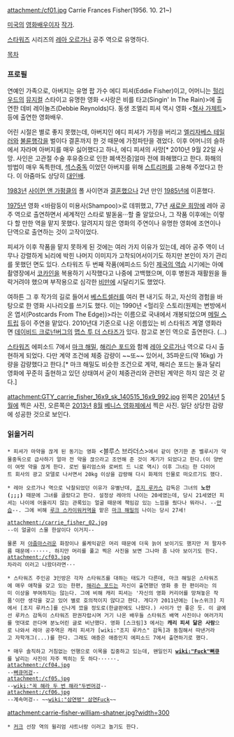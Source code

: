 attachment:/cf01.jpg
Carrie Frances Fisher(1956. 10. 21~)

[[미국]]의 [[영화배우]]이자 [[작가]].

[[스타워즈]] 시리즈의 [[레아 오르가나]] 공주 역으로 유명하다. 

[[목차]]

=== 프로필 ===
연예인 가족으로, 아버지는 유명 팝 가수 에디 피셔(Eddie Fisher)이고, 어머니는 [[헐리우드]]의 [[뮤지컬]] 스타이고 유명한 영화 <사랑은 비를 타고(Singin' In The Rain)>에 출연한 데비 레이놀즈(Debbie Reynolds)다. 동생 조엘리 피셔 역시 영화 <[[형사 가제트]]> 등에 출연한 영화배우.

어린 시절은 별로 좋지 못했는데, 아버지인 에디 피셔가 가정을 버리고 [[엘리자베스 테일러]]와 [[불륜]]행각을 벌이다 결혼까지 한 것 때문에 가정파탄을 겪었다. 이후 어머니의 슬하에서 자라며 아버지를 매우 싫어했다고 하나, 에디 피셔의 사망[* 2010년 9월 22일 사망. 사인은 고관절 수술 후유증으로 인한 폐색전증]얼마 전에 화해했다고 한다. 화해의 방법이 매우 독특한데, [[섹스]][[중독]] 이었던 아버지를 위해 [[스트리퍼]]를 고용해 주었다고 한다. 이 아줌마도 상당히 [[대인배]].

[[1983년]] [[사이먼 앤 가펑클]]의 폴 사이먼과 [[결혼]]했으나 2년 만인 [[1985년]]에 이혼했다.

[[1975년]] 영화 <바람둥이 미용사(Shampoo)>로 데뷔했고, 77년 [[새로운 희망]]에 레아 공주 역으로 출연하면서 세계적인 스타로 발돋움···할 줄 알았으나, 그 작품 이후에는 이렇다 할 만한 역을 맡지 못했다. 알려지지 않은 영화의 주연이나 유명한 영화에 조연이나 단역으로 출연하는 것이 고작이었다. 

피셔가 이후 작품을 맡지 못하게 된 것에는 여러 가지 이유가 있는데, 레아 공주 역이 너무나 강렬하게 뇌리에 박힌 나머지 이미지가 고착되어서이기도 하지만 본인이 자기 관리를 못했던 면도 있다. 스타워즈 두 번째 작품(에피소드 5)인 [[제국의 역습]] 시기에는 아예 촬영장에서 [[코카인]]을 복용하기 시작했다고 나중에 고백했으며, 이후 병원과 재활원을 들락거려야 했으며 부작용으로 심각한 [[비만]]에 시달리기도 했었다. 

여하튼 그 후 작가의 길로 들어서 [[베스트셀러]]를 여러 편 내기도 하고, 자신의 경험을 바탕으로 한 영화 시나리오를 쓰기도 했다. 이는 1990년 <헐리웃 스토리(원제는 변방에서 온 엽서(Postcards From The Edge))>라는 이름으로 국내에서 개봉되었으며 [[메릴 스트립]] 등이 주연을 맡았다. 2010년대 기준으로 나온 이름있는 비 스타워즈 계열 영화라면 [[데이비드 크로넌버그]]의 [[맵스 투 더 스타즈]]가 있다. 참고로 본인 역으로 출연한다. (...)

[[스타워즈]] 에피소드 7에서 [[마크 해밀]], [[해리슨 포드]]와 함께 [[레아 오르가나]] 역으로 다시 출현하게 되었다. 다만 계약 조건에 체중 감량이 ~~또~~ 있어서, 35파운드(약 16kg) 가량을 감량했다고 한다.[* 마크 해밀도 비슷한 조건으로 계약, 해리슨 포드는 둘과 달리 영화에 꾸준히 출현하고 있던 상태여서 굳이 체중관리와 관련된 계약은 하지 않은 것 같다.]

attachment:GTY_carrie_fisher_16x9_sk_140515_16x9_992.jpg
왼쪽은 [[2014년]] [[5월]]에 찍은 사진, 오른쪽은 [[2013년]] [[8월]] [[베니스 영화제]]에서 찍은 사진. 일단 상당한 감량에 성공한 것으로 보인다.

=== 읽을거리 ===
 * 피셔가 마약을 끊게 된 동기는 영화 <블루스 브라더스>에서 같이 연기한 존 벨루시가 약물중독으로 급사하기 얼마 전 약을 끊으라고 조언해 준 것이 계기가 되었다고 한다.(이 양반이 여럿 약을 끊게 한다. 로빈 윌리엄스와 로버트 드 니로 역시) 이후 그녀는 한 다이어트 회사의 광고 모델로 나서면서 20kg 이상을 감량해 다시 화제의 인물로 떠오르기도 했다.

 * 레아 오르가나 역으로 낙찰되었던 이유가 유별난데, [[조지 루카스]] 감독은 그녀의 '''노안(;;;)''' 때문에 그녀를 골랐다고 한다. 설정상 레아의 나이는 20세였는데, 당시 21세였던 피셔는 나이에 어울리지 않는 관록있는 얼굴 때문에 책임감 있는 느낌을 줬다나 뭐라나. --[[안습]]--. 그에 비해 [[루크 스카이워커]]역을 맡은 [[마크 해밀]]의 나이는 당시 27세!

 attachment:/carrie_fisher_02.jpg
 --이 얼굴이 스물 한살이다 이거지--

 물론 저 [[아줌마]]스러운 화장이나 롤케익같은 머리 때문에 더욱 늙어 보이기도 했지만 저 팔자주름 때문에······. 하지만 머리를 풀고 찍은 사진을 보면 그나마 좀 나아 보이기도 한다.
 attachment:/cf03.jpg
 차라리 이러고 나왔더라면···

 * 스타워즈 주인공 3인방은 각자 스타워즈를 대하는 태도가 다른데, 마크 해밀은 스타워즈에 매우 애착을 갖고 있는 한편, [[해리슨 포드]]는 자신이 출연했던 영화 중 한 편이라는 의미 이상을 부여하지는 않는다. 그에 비해 캐리 피셔는 '자신의 영화 커리어를 망쳐놓은 작품'이란 생각을 갖고 있어 별로 호의적이지 않다고 한다. 게다가 2011년에는 [뉴스위크] 지에서 [조지 루카스]를 신나게 깠을 정도로(한글판에도 나왔다.) 사이가 안 좋은 듯. 이 글에선 루카스 감독이 스타워즈 판권자랍시며 거기 나온 배우들 스타워즈 배역 사진이나 여러가지를 멋대로 쓴다며 분노어린 글로 비난했다. 영화 [스크림]3 에서는 '''캐리 피셔 닮은 사람'''으로 나와서 레아 공주역은 캐리 피셔가 [wiki:"조지 루카스" 감독]과 동침해서 따낸거라고 자학개그(...)를 한다. 그래도 애증은 애증인지 에피소드 7에서 출연하기로 했다.

 * 매우 솔직하고 거침없는 언행으로 이목을 집중하고 있는데, 왠일인지 '''[[wiki:"Fuck"뻐큐]]'''를 날리는 사진이 자주 찍히는 듯 하다······.
 attachment:/cf04.jpg
 --[[뻐큐머겅]]--
 attachment:/cf05.jpg
 --[[wiki:"꼭 해라 두 번 해라"두번머겅]]--
 attachment:/cf06.jpg
 --계속머겅-- ~~[[wiki:"삼연벙" 삼연Fuck]]~~

attachment:carrie-fisher-william-shatner.jpg?width=300 
 * [[커크]] 선장 역의 윌리엄 샤트너랑 이러고 놀기도 한다.
